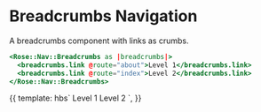 
<Meta title="Rose|Nav|Breadcrumbs" component="Nav/Breadcrumbs" />

# Breadcrumbs Navigation

A breadcrumbs component with links as crumbs.

```handlebars
<Rose::Nav::Breadcrumbs as |breadcrumbs|>
  <breadcrumbs.link @route="about">Level 1</breadcrumbs.link>
  <breadcrumbs.link @route="index">Level 2</breadcrumbs.link>
</Rose::Nav::Breadcrumbs>
```

<Preview>
  <Story name="Basic Breadcrumbs">{{
    template: hbs`
      <Rose::Nav::Breadcrumbs as |breadcrumbs|>
        <breadcrumbs.link @route="about">Level 1</breadcrumbs.link>
        <breadcrumbs.link @route="index">Level 2</breadcrumbs.link>
      </Rose::Nav::Breadcrumbs>
    `,
  }}</Story>
</Preview>
